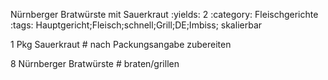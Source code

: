 Nürnberger Bratwürste mit Sauerkraut
:yields: 2
:category: Fleischgerichte
:tags: Hauptgericht;Fleisch;schnell;Grill;DE;Imbiss; skalierbar

1 Pkg Sauerkraut
# nach Packungsangabe zubereiten

8 Nürnberger Bratwürste
# braten/grillen
